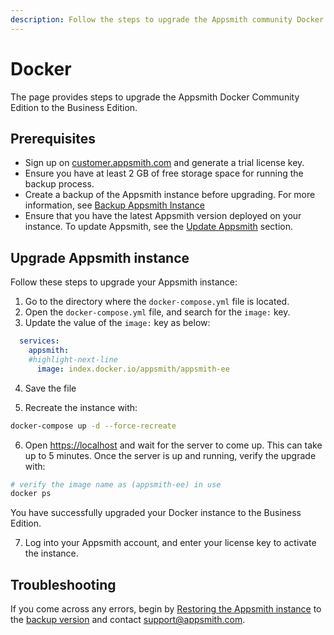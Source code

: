 ```yaml
---
description: Follow the steps to upgrade the Appsmith community Docker installation to a Business Edition.
---
```


# Docker

The page provides steps to upgrade the Appsmith Docker Community Edition to the Business Edition.

## Prerequisites

- Sign up on [customer.appsmith.com](https://customer.appsmith.com/) and generate a trial license key.
- Ensure you have at least 2 GB of free storage space for running the backup process.
- Create a backup of the Appsmith instance before upgrading. For more information, see [Backup Appsmith Instance](/getting-started/setup/instance-management/appsmithctl#backup-instance)
- Ensure that you have the latest Appsmith version deployed on your instance. To update Appsmith, see the [Update Appsmith](/getting-started/setup/instance-management/update-appsmith) section.

## Upgrade Appsmith instance

Follow these steps to upgrade your Appsmith instance:

1. Go to the directory where the `docker-compose.yml` file is located.
2. Open the `docker-compose.yml` file, and search for the `image:` key.
3. Update the value of the `image:` key as below:

``` yaml
  services:
    appsmith:
    #highlight-next-line
      image: index.docker.io/appsmith/appsmith-ee
```
4. Save the file

5. Recreate the instance with:

```bash
docker-compose up -d --force-recreate
```

6. Open [https://localhost](https://localhost) and wait for the server to come up. This can take up to 5 minutes. Once the server is up and running, verify the upgrade with:

```bash
# verify the image name as (appsmith-ee) in use 
docker ps
```
You have successfully upgraded your Docker instance to the Business Edition. 

7.  Log into your Appsmith account, and enter your license key to activate the instance.

## Troubleshooting

If you come across any errors, begin by [Restoring the Appsmith instance](/getting-started/setup/instance-management/appsmithctl?current-command-type=docker-commands#restore-instance) to the [backup version](#prerequisites) and contact [support@appsmith.com](mailto:support@appsmith.com).
